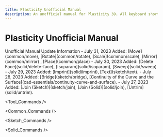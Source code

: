 ```yaml
---
title: Plasticity Unofficial Manual
description: An unofficial manual for Plasticity 3D. All keyboard shortcuts. Updated daily!
---
```


# Plasticity Unofficial Manual

<Callout type="info" emoji="ℹ️">
Unofficial Manual Update Information
- July 31, 2023 Added: [Move](common/move), [Rotate](common/rotate), [Scale](common/scale), [Mirror](common/mirror) , [Place](common/place)  
- July 30, 2023 Added: [Delete Face](solid/delete-face), [Isoparam](solid/isoparam), [Sweep](solid/sweep) 
- July 29, 2023 Added: [Imprint](solid/imprint), [Text](sketch/text).
- July 28, 2023 Added: [Bridge](sketch/bridge), [Continuity of the Curve and the Surface](cad-essentials/continuity-curve-and-surface).
- July 27, 2023 Added: [Join (Sketch)](sketch/join), [Join (Solid)](solid/join), [Untrim](solid/untrim).
</Callout>

<Tool_Commands />

<Common_Commands />

<Sketch_Commands />

<Solid_Commands />